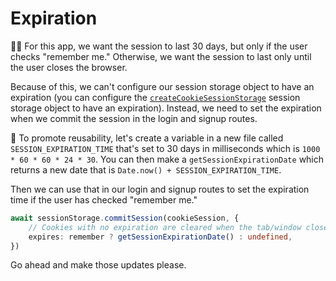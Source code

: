 # Expiration

👨‍💼 For this app, we want the session to last 30 days, but only if the user
checks "remember me." Otherwise, we want the session to last only until the
user closes the browser.

Because of this, we can't configure our session storage object to have an
expiration (you can configure the
[`createCookieSessionStorage`](https://remix.run/docs/en/main/utils/sessions#createcookiesessionstorage)
session storage object to have an expiration). Instead, we need to set the
expiration when we commit the session in the login and signup routes.

🐨 To promote reusability, let's create a variable in a new
file <InlineFile file="app/utils/auth.server.ts" /> called
`SESSION_EXPIRATION_TIME` that's set to 30 days in milliseconds which is
`1000 * 60 * 60 * 24 * 30`. You can then make a `getSessionExpirationDate` which
returns a new date that is `Date.now() + SESSION_EXPIRATION_TIME`.

Then we can use that in our login and signup routes to set the expiration time
if the user has checked "remember me."

```ts
await sessionStorage.commitSession(cookieSession, {
	// Cookies with no expiration are cleared when the tab/window closes
	expires: remember ? getSessionExpirationDate() : undefined,
})
```

Go ahead and make those updates please.
